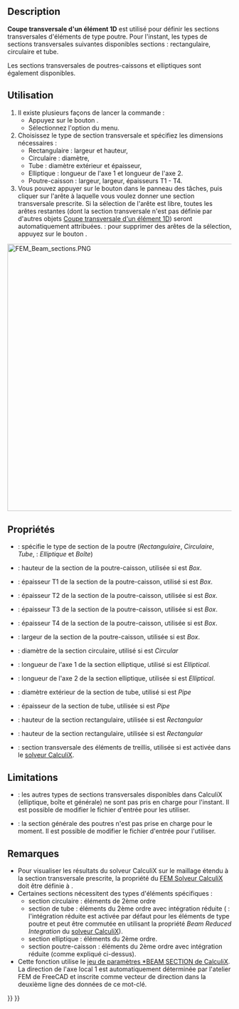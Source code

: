 <languages/>

{{Docnav/fr
|[[FEM_MaterialEditor/fr|Éditeur de matériaux]]
|[[FEM_ElementRotation1D/fr|Rotation d'un élément 1D]]
|[[FEM_Workbench/fr|Atelier FEM]]
|IconL=FEM_MaterialEditor.svg
|IconR=FEM_ElementRotation1D.svg
|IconC=Workbench_FEM.svg
}}

{{GuiCommandContainer
|
{{GuiCommand/fr
|Name=FEM ElementGeometry1D
|Name/fr=FEM Coupe transversale d'un élément 1D
|MenuLocation=Modèle → Géométrie de l'élement → Coupe transversale d'un élément 1D
|Workbenches=[[FEM_Workbench/fr|FEM]]
|Shortcut={{KEY|C}} {{KEY|B}}
|SeeAlso=[[FEM_tutorial/fr|Tutoriel FEM]]
}}
{{GuiCommandFemInfo/fr
|Solvers=CalculiX, Mystran, Z88
}}
}}

==Description==

'''Coupe transversale d'un élément 1D''' est utilisé pour définir les sections transversales d'éléments de type poutre. Pour l'instant, les types de sections transversales suivantes disponibles sections : rectangulaire, circulaire et tube.

Les sections transversales de poutres-caissons et elliptiques sont également disponibles. {{VersionPlus/fr|1.1}}

<span id="Usage"></span>
==Utilisation==

# Il existe plusieurs façons de lancer la commande :
#* Appuyez sur le bouton {{Button|[[Image:FEM_ElementGeometry1D.svg|16px]] [[FEM_ElementGeometry1D/fr|Coupe transversale d'un élément 1D]]}}.
#* Sélectionnez l'option {{MenuCommand|Modèle → Géométrie de l'élément → [[Image:FEM_ElementGeometry1D.svg|16px]] Coupe transversale d'un élément 1D}} du menu.
# Choisissez le type de section transversale et spécifiez les dimensions nécessaires :
#* Rectangulaire : largeur et hauteur,
#* Circulaire : diamètre,
#* Tube : diamètre extérieur et épaisseur,
#* Elliptique : longueur de l'axe 1 et longueur de l'axe 2. {{VersionPlus/fr|1.1}}
#* Poutre-caisson : largeur, largeur, épaisseurs T1 - T4. {{VersionPlus/fr|1.1}}
# Vous pouvez appuyer sur le bouton {{Button|Ajouter}} dans le panneau des tâches, puis cliquer sur l'arête à laquelle vous voulez donner une section transversale prescrite. Si la sélection de l'arête est libre, toutes les arêtes restantes (dont la section transversale n'est pas définie par d'autres objets [[FEM_ElementGeometry1D/fr|Coupe transversale d'un élément 1D]]) seront automatiquement attribuées. {{Version/fr|1.1}} : pour supprimer des arêtes de la sélection, appuyez sur le bouton {{Button|Supprimer}}.

[[Image:FEM_Beam_sections.PNG|600px]]
{{Caption|Type de section de poutre, axes locaux utilisés par CalculiX et dimensions spécifiées dans l'atelier FEM de FreeCAD}}

<span id="Properties"></span>
==Propriétés==

* {{PropertyData|Section Type}} : spécifie le type de section de la poutre (''Rectangulaire'', ''Circulaire'', ''Tube'', {{VersionPlus/fr|1.1}} : ''Elliptique'' et ''Boîte'')
* {{PropertyData|Box Height}} : hauteur de la section de la poutre-caisson, utilisée si {{PropertyData|Section Type}} est ''Box''. {{VersionPlus/fr|1.1}}
* {{PropertyData|Box T1}} : épaisseur T1 de la section de la poutre-caisson, utilisé si {{PropertyData|Section Type}} est ''Box''. {{VersionPlus/fr|1.1}}
* {{PropertyData|Box T2}} : épaisseur T2 de la section de la poutre-caisson, utilisée si {{PropertyData|Section Type}} est ''Box''. {{VersionPlus/fr|1.1}}
* {{PropertyData|Box T3}} : épaisseur T3 de la section de la poutre-caisson, utilisée si {{PropertyData|Section Type}} est ''Box''. {{VersionPlus/fr|1.1}}
* {{PropertyData|Box T4}} : épaisseur T4 de la section de la poutre-caisson, utilisée si {{PropertyData|Section Type}} est ''Box''. {{VersionPlus/fr|1.1}}
* {{PropertyData|Box Width}} : largeur de la section de la poutre-caisson, utilisée si {{PropertyData|Section Type}} est ''Box''. {{VersionPlus/fr|1.1}}
* {{PropertyData|Circ Diameter}} : diamètre de la section circulaire, utilisé si {{PropertyData|Section Type}} est ''Circular''
* {{PropertyData|Axis 1 Length}} : longueur de l'axe 1 de la section elliptique, utilisé si {{PropertyData|Section Type}} est ''Elliptical''. {{VersionPlus/fr|1.1}}
* {{PropertyData|Axis 2 Length}} : longueur de l'axe 2 de la section elliptique, utilisée si {{PropertyData|Section Type}} est ''Elliptical''. {{VersionPlus/fr|1.1}}
* {{PropertyData|Pipe Diameter}} : diamètre extérieur de la section de tube, utilisé si {{PropertyData|Section Type}} est ''Pipe''
* {{PropertyData|Pipe Thickness}} : épaisseur de la section de tube, utilisée si {{PropertyData|Section Type}} est ''Pipe''
* {{PropertyData|Rect Height}} : hauteur de la section rectangulaire, utilisée si {{PropertyData|Section Type}} est ''Rectangular''
* {{PropertyData|Rect Width}} : hauteur de la section rectangulaire, utilisée si {{PropertyData|Type de section}} est ''Rectangular''
* {{PropertyData|Truss Area}} : section transversale des éléments de treillis, utilisée si {{PropertyData|Exclude Bending Stiffness}} est activée dans le [[FEM_SolverCalculixCcxtools/fr|solveur CalculiX]]. {{VersionPlus/fr|1.1}}

==Limitations==

* {{VersionMinus/fr|1.0}} : les autres types de sections transversales disponibles dans CalculiX (elliptique, boîte et générale) ne sont pas pris en charge pour l'instant. Il est possible de modifier le fichier d'entrée pour les utiliser.
* {{VersionPlus/fr|1.1}}: la section générale des poutres n'est pas prise en charge pour le moment. Il est possible de modifier le fichier d'entrée pour l'utiliser.

<span id="Notes"></span>
==Remarques==

* Pour visualiser les résultats du solveur CalculiX sur le maillage étendu à la section transversale prescrite, la propriété {{incode|Beam Shell Result Output 3D}} du [[FEM_SolverCalculixCcxtools/fr|FEM Solveur CalculiX]] doit être définie à {{incode|True}}.
* Certaines sections nécessitent des types d'éléments spécifiques :
** section circulaire : éléments de 2ème ordre
** section de tube : éléments du 2ème ordre avec intégration réduite ({{Version/fr|1.0}} : l'intégration réduite est activée par défaut pour les éléments de type poutre et peut être commutée en utilisant la propriété ''Beam Reduced Integration'' du [[FEM_SolverCalculixCcxtools/fr|solveur CalculiX]]).
** section elliptique : éléments du 2ème ordre. {{VersionPlus/fr|1.1}}
** section poutre-caisson : éléments du 2ème ordre avec intégration réduite (comme expliqué ci-dessus). {{VersionPlus/fr|1.1}}
* Cette fonction utilise le [https://web.mit.edu/calculix_v2.7/CalculiX/ccx_2.7/doc/ccx/node162.html jeu de paramètres *BEAM SECTION de CalculiX]. La direction de l'axe local 1 est automatiquement déterminée par l'atelier FEM de FreeCAD et inscrite comme vecteur de direction dans la deuxième ligne des données de ce mot-clé. 


{{Docnav/fr
|[[FEM_MaterialEditor/fr|Éditeur de matériaux]]
|[[FEM_ElementRotation1D/fr|Rotation d'un élément 1D]]
|[[FEM_Workbench/fr|Atelier FEM]]
|IconL=FEM_MaterialEditor.svg
|IconR=FEM_ElementRotation1D.svg
|IconC=Workbench_FEM.svg
}}

{{FEM_Tools_navi{{#translation:}}}}
{{Userdocnavi{{#translation:}}}}